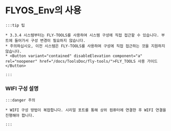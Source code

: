 # FLYOS_Env의 사용

    :::tip 팁

    * 3.3.4 시스템부터는 FLY-TOOLS를 사용하여 시스템 구성에 직접 접근할 수 있습니다. 부트에 들어가서 구성 변경이 필요하지 않습니다.
    * 주의하십시오, 이전 시스템은 FLY-TOOLS를 사용하여 구성에 직접 접근하는 것을 지원하지 않습니다.
    * <Button variant="contained" disableElevation component="a" rel="noopener" href="/docs/ToolsDoc/fly-tools/">FLY_TOOLS 사용 가이드</Button>

    :::
        
### WIFI 구성 설명

    :::danger 주의

    * WIFI 구성 방법이 복잡합니다. 시리얼 포트를 통해 상위 컴퓨터에 연결한 후 WIFI 연결을 진행해야 합니다.

    :::
